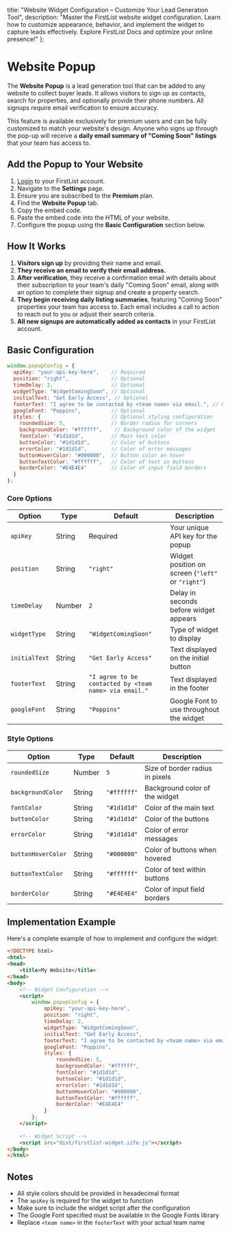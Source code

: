 
<meta name="og:title" content="Configure Your FirstList Website Pop-up" />
<meta name="og:description" content="Learn how to customize and implement the FirstList website pop-up. Capture leads and showcase your listings with our easy-to-use configuration options." />

  title: "Website Widget Configuration – Customize Your Lead Generation Tool",
  description: "Master the FirstList website widget configuration. Learn how to customize appearance, behavior, and implement the widget to capture leads effectively. Explore FirstList Docs and optimize your online presence!"
};

<HeroPattern />

# Website Popup

The **Website Popup** is a lead generation tool that can be added to any website to collect buyer leads. It allows visitors to sign up as contacts, search for properties, and optionally provide their phone numbers. All signups require email verification to ensure accuracy.

This feature is available exclusively for premium users and can be fully customized to match your website's design. Anyone who signs up through the pop-up will receive a **daily email summary of "Coming Soon" listings** that your team has access to.

<Screenshot 
  src="/images/screenshots/popup-example.png"
  alt="Example of the FirstList Website Popup"
  caption='You can view a working example of the FirstList Website Popup on our <a href="https://www.firstlist.co/popup-example" target="_blank">example page</a>.'
/>

## Add the Popup to Your Website

1. <a href="https://app.firstlist.co/login" target="_blank">Login</a> to your FirstList account.
2. Navigate to the **Settings** page.
3. Ensure you are subscribed to the **Premium** plan.
4. Find the **Website Popup** tab.
4. Copy the embed code.
5. Paste the embed code into the HTML of your website.
6. Configure the popup using the **Basic Configuration** section below.

## How It Works

1. **Visitors sign up** by providing their name and email.
2. **They receive an email to verify their email address.**
3. **After verification**, they receive a confirmation email with details about their subscription to your team's daily "Coming Soon" email, along with an option to complete their signup and create a property search.
4. **They begin receiving daily listing summaries**, featuring "Coming Soon" properties your team has access to. Each email includes a call to action to reach out to you or adjust their search criteria.
5. **All new signups are automatically added as contacts** in your FirstList account.

## Basic Configuration

```javascript
window.popupConfig = {
  apiKey: "your-api-key-here",    // Required
  position: "right",              // Optional
  timeDelay: 2,                   // Optional
  widgetType: "WidgetComingSoon", // Optional
  initialText: "Get Early Access", // Optional
  footerText: "I agree to be contacted by <team name> via email.", // Optional
  googleFont: "Poppins",          // Optional
  styles: {                       // Optional styling configuration
    roundedSize: 5,               // Border radius for corners
    backgroundColor: "#ffffff",    // Background color of the widget
    fontColor: "#1d1d1d",         // Main text color
    buttonColor: "#1d1d1d",       // Color of buttons
    errorColor: "#1d1d1d",        // Color of error messages
    buttonHoverColor: "#000000",  // Button color on hover
    buttonTextColor: "#ffffff",   // Color of text in buttons
    borderColor: "#E4E4E4"        // Color of input field borders
  }
};
```

### Core Options

| Option | Type | Default | Description |
|--------|------|---------|-------------|
| `apiKey` | String | Required | Your unique API key for the popup |
| `position` | String | `"right"` | Widget position on screen (`"left"` or `"right"`) |
| `timeDelay` | Number | `2` | Delay in seconds before widget appears |
| `widgetType` | String | `"WidgetComingSoon"` | Type of widget to display |
| `initialText` | String | `"Get Early Access"` | Text displayed on the initial button |
| `footerText` | String | `"I agree to be contacted by <team name> via email."` | Text displayed in the footer |
| `googleFont` | String | `"Poppins"` | Google Font to use throughout the widget |

### Style Options

| Option | Type | Default | Description |
|--------|------|---------|-------------|
| `roundedSize` | Number | `5` | Size of border radius in pixels |
| `backgroundColor` | String | `"#ffffff"` | Background color of the widget |
| `fontColor` | String | `"#1d1d1d"` | Color of the main text |
| `buttonColor` | String | `"#1d1d1d"` | Color of the buttons |
| `errorColor` | String | `"#1d1d1d"` | Color of error messages |
| `buttonHoverColor` | String | `"#000000"` | Color of buttons when hovered |
| `buttonTextColor` | String | `"#ffffff"` | Color of text within buttons |
| `borderColor` | String | `"#E4E4E4"` | Color of input field borders |

## Implementation Example

Here's a complete example of how to implement and configure the widget:

```html
<!DOCTYPE html>
<html>
<head>
    <title>My Website</title>
</head>
<body>
    <!-- Widget Configuration -->
    <script>
        window.popupConfig = {
            apiKey: "your-api-key-here",
            position: "right",
            timeDelay: 2,
            widgetType: "WidgetComingSoon",
            initialText: "Get Early Access",
            footerText: "I agree to be contacted by <team name> via email.",
            googleFont: "Poppins",
            styles: {
                roundedSize: 5,
                backgroundColor: "#ffffff",
                fontColor: "#1d1d1d",
                buttonColor: "#1d1d1d",
                errorColor: "#1d1d1d",
                buttonHoverColor: "#000000",
                buttonTextColor: "#ffffff",
                borderColor: "#E4E4E4"
            }
        };
    </script>
    
    <!-- Widget Script -->
    <script src="dist/firstlist-widget.iife.js"></script>
</body>
</html>
```

## Notes

- All style colors should be provided in hexadecimal format
- The `apiKey` is required for the widget to function
- Make sure to include the widget script after the configuration
- The Google Font specified must be available in the Google Fonts library
- Replace `<team name>` in the `footerText` with your actual team name
